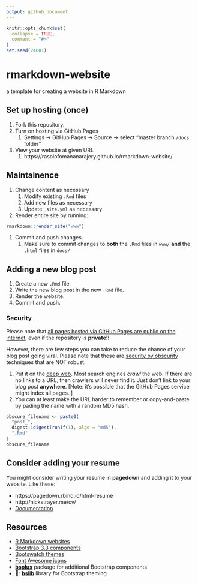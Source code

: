 ```yaml
---
output: github_document
---
```


<!-- README.md is generated from README.Rmd. Please edit that file -->

```r
knitr::opts_chunk$set(
  collapse = TRUE,
  comment = "#>"
)
set.seed(24601)
```

# rmarkdown-website

<!-- badges: start -->
<!-- badges: end -->

a template for creating a website in R Markdown

## Set up hosting (once)

1. Fork this repository. 
1. Turn on hosting via GitHub Pages
    1. Settings -> GitHub Pages -> Source -> select "master branch `/docs` folder"
1. View your website at given URL
    1. https://rasolofomananarajery.github.io/rmarkdown-website/

## Maintainence

1. Change content as necessary
    1. Modify existing `.Rmd` files
    1. Add new files as necessary
    1. Update `_site.yml` as necessary
1. Render entire site by running:

```r
rmarkdown::render_site("www")
```

1. Commit and push changes. 
    1. Make sure to commit changes to **both** the `.Rmd` files in `www/` **and** the `.html` files in `docs/`

## Adding a new blog post

1. Create a new `.Rmd` file. 
1. Write the new blog post in the new `.Rmd` file.
1. Render the website. 
1. Commit and push. 

### Security

Please note that [all pages hosted via GitHub Pages are public on the internet](https://docs.github.com/en/github/working-with-github-pages/about-github-pages), even if the repository is **private**!!

However, there are few steps you can take to reduce the chance of your blog post going viral. 
Please note that these are [security by obscurity](https://en.wikipedia.org/wiki/Security_through_obscurity) techniques that are NOT robust. 

1. Put it on the [deep web](https://en.wikipedia.org/wiki/Deep_web). Most search engines *crawl* the web. If there are no links to a URL, then crawlers will never find it. Just don't link to your blog post **anywhere**. [Note: it's possible that the GitHub Pages service might index all pages. ]
1. You can at least make the URL harder to remember or copy-and-paste by pading the name with a random MD5 hash. 

```r
obscure_filename <- paste0(
  "post_",
  digest::digest(runif(1), algo = "md5"),
  ".Rmd"
)
obscure_filename
```

## Consider adding your resume

You might consider writing your resume in **pagedown** and adding it to your website. 
Like these:

- https://pagedown.rbind.io/html-resume
- http://nickstrayer.me/cv/
- [Documentation](https://pagedown.rbind.io/#fig:resume-relaxed)

## Resources

- [R Markdown websites](https://bookdown.org/yihui/rmarkdown/rmarkdown-site.html)
- [Bootstrap 3.3 components](https://getbootstrap.com/docs/3.3/components/)
- [Bootswatch themes](https://bootswatch.com/3/)
- [Font Awesome icons](https://fontawesome.com/icons?d=gallery&m=free)
- [**bsplus**](https://ijlyttle.github.io/bsplus/articles/bsplus.html) package for additional Bootstrap components
- 📣: [**bslib**](https://rstudio.github.io/bslib/) library for Bootstrap theming

